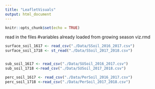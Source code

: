 ```yaml
---
title: "LeafletVisuals"
output: html_document
---
```


```r
knitr::opts_chunk$set(echo = TRUE)
```

read in the files #variables already loaded from growing season viz.rmd
```r
surface_soil_1617 <- read_csv("./Data/SSoil_2016_2017.csv")
surface_soil_1718 <- st_read("./Data/SSoil_2017_2018.csv")  


sub_soil_1617 <- read_csv("./Data/SUSoil_2016_2017.csv")
sub_soil_1718 <-read_csv("./Data/SUSoil_2017_2018.csv")

perc_soil_1617 <- read_csv("./Data/PerSoil_2016_2017.csv")
perc_soil_1718 <-read_csv("./Data/PerSoil_2017_2018.csv")
```